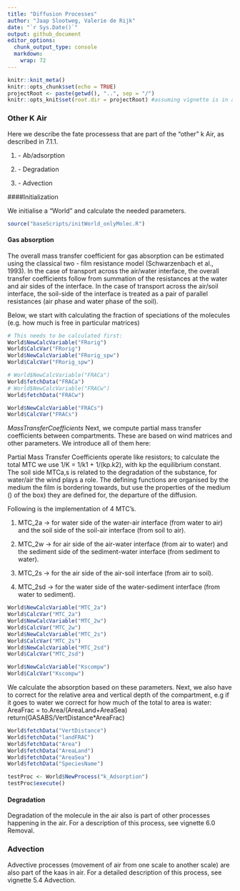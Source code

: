 ```yaml
---
title: "Diffusion Processes"
author: "Jaap Slootweg, Valerie de Rijk"
date: "`r Sys.Date()`"
output: github_document
editor_options: 
  chunk_output_type: console
  markdown: 
    wrap: 72
---
```


```r
knitr::knit_meta()
knitr::opts_chunk$set(echo = TRUE)
projectRoot <- paste(getwd(), "..", sep = "/")
knitr::opts_knit$set(root.dir = projectRoot) #assuming vignette is in a direct subfolder of the project
```

### Other K Air

Here we describe the fate processess that are part of the "other" k Air,
as described in 7.1.1.

1.  \- Ab/adsorption

2.  \- Degradation

3.  \- Advection 

####Initialization

We initialise a "World" and calculate the needed parameters.

```r
source("baseScripts/initWorld_onlyMolec.R")
```

#### Gas absorption

The overall mass transfer coefficient for gas absorption can be
estimated using the classical two - film resistance model (Schwarzenbach
et al., 1993). In the case of transport across the air/water interface,
the overall transfer coefficients follow from summation of the
resistances at the water and air sides of the interface. In the case of
transport across the air/soil interface, the soil-side of the interface
is treated as a pair of parallel resistances (air phase and water phase
of the soil).

Below, we start with calculating the fraction of speciations of the
molecules (e.g. how much is free in particular matrices)

```r

# This needs to be calculated first:
World$NewCalcVariable("FRorig")
World$CalcVar("FRorig")
World$NewCalcVariable("FRorig_spw")
World$CalcVar("FRorig_spw")

# World$NewCalcVariable("FRACa")
World$fetchData("FRACa")
# World$NewCalcVariable("FRACw")
World$fetchData("FRACw")

World$NewCalcVariable("FRACs")
World$CalcVar("FRACs")
```

*MassTransferCoefficients* Next, we compute partial mass transfer
coefficients between compartments. These are based on wind matrices and
other parameters. We introduce all of them here:

Partial Mass Transfer Coefficients operate like resistors; to calculate
the total MTC we use 1/K = 1/k1 + 1/(kp.k2), with kp the equilibrium
constant. The soil side MTCa,s is related to the degradation of the
substance, for water/air the wind plays a role. The defining functions
are organised by the medium the film is bordering towards, but use the
properties of the medium () of the box) they are defined for, the
departure of the diffusion.

Following is the implementation of 4 MTC's.

1.  MTC_2a -\> for water side of the water-air interface (from water to
    air) and the soil side of the soil-air interface (from soil to air).

2.  MTC_2w -\> for air side of the air-water interface (from air to
    water) and the sediment side of the sediment-water interface (from
    sediment to water).

3.  MTC_2s -\> for the air side of the air-soil interface (from air to
    soil).

4.  MTC_2sd -\> for the water side of the water-sediment interface (from
    water to sediment).

```r

World$NewCalcVariable("MTC_2a")
World$CalcVar("MTC_2a")
World$NewCalcVariable("MTC_2w")
World$CalcVar("MTC_2w")
World$NewCalcVariable("MTC_2s")
World$CalcVar("MTC_2s")
World$NewCalcVariable("MTC_2sd")
World$CalcVar("MTC_2sd")

World$NewCalcVariable("Kscompw")
World$CalcVar("Kscompw")
```

We calculate the absorption based on these parameters. Next, we also
have to correct for the relative area and vertical depth of the
compartment, e.g if it goes to water we correct for how much of the
total to area is water: AreaFrac = to.Area/(AreaLand+AreaSea)
return(GASABS/VertDistance\*AreaFrac)

```r

World$fetchData("VertDistance")
World$fetchData("landFRAC")
World$fetchData("Area")
World$fetchData("AreaLand")
World$fetchData("AreaSea")
World$fetchData("SpeciesName")

testProc <- World$NewProcess("k_Adsorption")
testProc$execute()


```

#### Degradation
Degradation of the molecule in the air also is part of other processes happening in the air. For a description of this process, see vignette 6.0 Removal. 

### Advection 
Advective processes (movement of air from one scale to another scale) are also part of the kaas in air. For a detailed description of this process, see vignette 5.4 Advection. 
